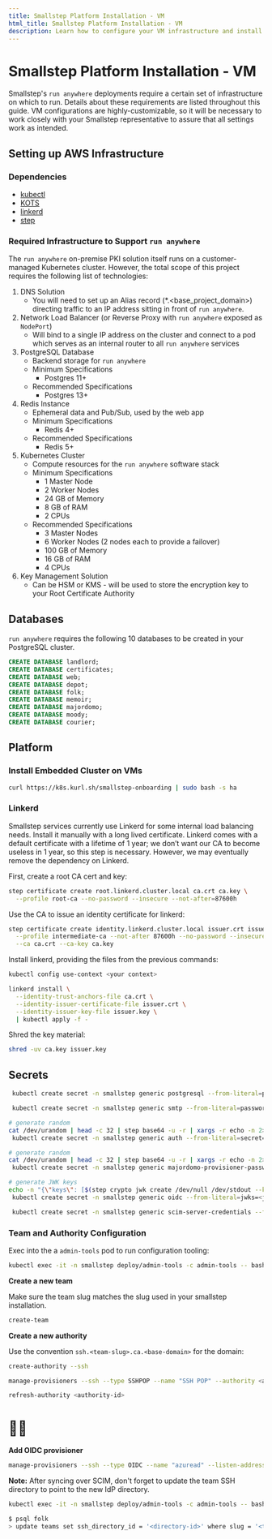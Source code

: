 ```yaml
---
title: Smallstep Platform Installation - VM
html_title: Smallstep Platform Installation - VM
description: Learn how to configure your VM infrastructure and install your run anywhere deployment
---
```



# Smallstep Platform Installation - VM

Smallstep's `run anywhere` deployments require a certain set of infrastructure on which to run. Details about these requirements are listed throughout this guide. VM configurations are highly-customizable, so it will be necessary to work closely with your Smallstep representative to assure that all settings work as intended.

## Setting up AWS Infrastructure

### Dependencies

- [kubectl](https://kubernetes.io/docs/tasks/tools/#kubectl)
- [KOTS](https://kots.io/kots-cli/getting-started/#how-to-install)
- [linkerd](https://linkerd.io/2.10/getting-started/#step-1-install-the-cli)
- [step](https://smallstep.com/docs/step-cli/installation)

### Required Infrastructure to Support `run anywhere`

The `run anywhere` on-premise PKI solution itself runs on a customer-managed Kubernetes cluster. However, the total scope of this project requires the following list of technologies:

1. DNS Solution
    - You will need to set up an Alias record (*.<base_project_domain>) directing traffic to an IP address sitting in front of `run anywhere`.
2. Network Load Balancer (or Reverse Proxy with `run anywhere` exposed as `NodePort`)
    - Will bind to a single IP address on the cluster and connect to a pod which serves as an internal router to all `run anywhere` services
3. PostgreSQL Database
    - Backend storage for `run anywhere`
    - Minimum Specifications
        - Postgres 11+
    - Recommended Specifications
        - Postgres 13+
4. Redis Instance
    - Ephemeral data and Pub/Sub, used by the web app
    - Minimum Specifications
        - Redis 4+
    - Recommended Specifications
        - Redis 5+
5. Kubernetes Cluster
    - Compute resources for the `run anywhere` software stack
    - Minimum Specifications
        - 1 Master Node
        - 2 Worker Nodes
        - 24 GB of Memory
        - 8 GB of RAM
        - 2 CPUs
    - Recommended Specifications
        - 3 Master Nodes
        - 6 Worker Nodes (2 nodes each to provide a failover)
        - 100 GB of Memory
        - 16 GB of RAM
        - 4 CPUs
6. Key Management Solution
    - Can be HSM or KMS - will be used to store the encryption key to your Root Certificate Authority

## Databases

`run anywhere` requires the following 10 databases to be created in your PostgreSQL cluster.

```sql
CREATE DATABASE landlord;
CREATE DATABASE certificates;
CREATE DATABASE web;
CREATE DATABASE depot;
CREATE DATABASE folk;
CREATE DATABASE memoir;
CREATE DATABASE majordomo;
CREATE DATABASE moody;
CREATE DATABASE courier;
```

## Platform

### Install Embedded Cluster on VMs

```bash
curl https://k8s.kurl.sh/smallstep-onboarding | sudo bash -s ha
```

### **Linkerd**

Smallstep services currently use Linkerd for some internal load balancing needs. Install it manually with a long lived certificate. Linkerd comes with a default certificate with a lifetime of 1 year; we don’t want our CA to become useless in 1 year, so this step is necessary. However, we may eventually remove the dependency on Linkerd.

First, create a root CA cert and key:

```bash
step certificate create root.linkerd.cluster.local ca.crt ca.key \
  --profile root-ca --no-password --insecure --not-after=87600h

```

Use the CA to issue an identity certificate for linkerd:

```bash
step certificate create identity.linkerd.cluster.local issuer.crt issuer.key \
  --profile intermediate-ca --not-after 87600h --no-password --insecure \
  --ca ca.crt --ca-key ca.key

```

Install linkerd, providing the files from the previous commands:

```bash
kubectl config use-context <your context>

linkerd install \
  --identity-trust-anchors-file ca.crt \
  --identity-issuer-certificate-file issuer.crt \
  --identity-issuer-key-file issuer.key \
  | kubectl apply -f -
```

Shred the key material:

```bash
shred -uv ca.key issuer.key
```

## Secrets

```bash
 kubectl create secret -n smallstep generic postgresql --from-literal=password=<pg-pass>

 kubectl create secret -n smallstep generic smtp --from-literal=password=<smtp-pass>

# generate random
cat /dev/urandom | head -c 32 | step base64 -u -r | xargs -r echo -n 2> /dev/null
 kubectl create secret -n smallstep generic auth --from-literal=secret=<random-string>

# generate random
cat /dev/urandom | head -c 32 | step base64 -u -r | xargs -r echo -n 2> /dev/null
 kubectl create secret -n smallstep generic majordomo-provisioner-password --from-literal=password=<random-string>

# generate JWK keys
echo -n "{\"keys\": [$(step crypto jwk create /dev/null /dev/stdout --kty RSA --force --no-password --insecure 2> /dev/null &)]}"
 kubectl create secret -n smallstep generic oidc --from-literal=jwks=<json-output>

 kubectl create secret -n smallstep generic scim-server-credentials --from-literal=credentials.json=""
```

### Team and Authority Configuration

Exec into the a `admin-tools` pod to run configuration tooling:

```bash
kubectl exec -it -n smallstep deploy/admin-tools -c admin-tools -- bash
```

**Create a new team**

Make sure the team slug matches the slug used in your smallstep installation.

```bash
create-team
```

**Create a new authority**

Use the convention `ssh.<team-slug>.ca.<base-domain>` for the domain:

```bash
create-authority --ssh

manage-provisioners --ssh --type SSHPOP --name "SSH POP" --authority <authority-id> add

refresh-authority <authority-id>
```

# 🎉🥂

**Add OIDC provisioner**

```bash
manage-provisioners --ssh --type OIDC --name "azuread" --listen-address 127.0.0.1:10000 --client-id <client-id> --client-secret <client-secret> --configuration-endpoint <configuraiton-endpoint> --domain <domain>  --authority <authority-id> --tenant-id <azure-tenant-id> add
```

**Note:** After syncing over SCIM, don't forget to update the team SSH directory to point to the new IdP directory.

```bash
kubectl exec -it -n smallstep deploy/admin-tools -c admin-tools -- bash

$ psql folk
> update teams set ssh_directory_id = '<directory-id>' where slug = '<team-slug>';
```